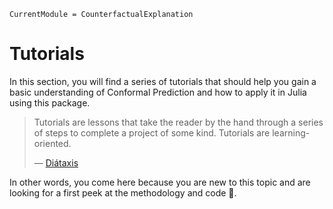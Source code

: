 ```@meta
CurrentModule = CounterfactualExplanation
```

# Tutorials
In this section, you will find a series of tutorials that should help you gain a basic understanding of Conformal Prediction and how to apply it in Julia using this package.

> Tutorials are lessons that take the reader by the hand through a series of steps to complete a project of some kind. Tutorials are learning-oriented.
>
> --- [Diátaxis](https://diataxis.fr/tutorials/)

In other words, you come here because you are new to this topic and are looking for a first peek at the methodology and code 🫣.
